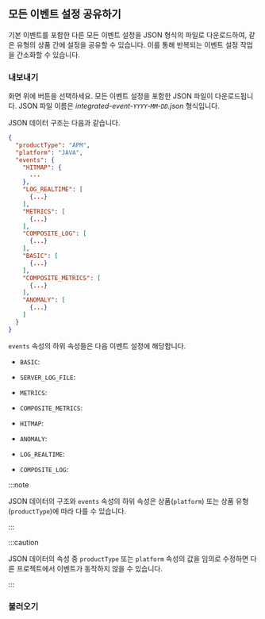 ## 모든 이벤트 설정 공유하기

기본 이벤트를 포함한 다른 모든 이벤트 설정을 JSON 형식의 파일로 다운로드하여, 같은 유형의 상품 간에 설정을 공유할 수 있습니다. 이를 통해 반복되는 이벤트 설정 작업을 간소화할 수 있습니다.

### 내보내기

화면 위에 <Cmdname sid="BTN07762" className="uitext" /> 버튼을 선택하세요. 모든 이벤트 설정을 포함한 JSON 파일이 다운로드됩니다. JSON 파일 이름은 *integrated-event-`YYYY`-`MM`-`DD`.json* 형식입니다.

JSON 데이터 구조는 다음과 같습니다.

```json title="integrated-event"
{
  "productType": "APM",
  "platform": "JAVA",
  "events": {
    "HITMAP": {
      ...
    },
    "LOG_REALTIME": [
      {...}
    ],
    "METRICS": [
      {...}
    ],
    "COMPOSITE_LOG": [
      {...}
    ],
    "BASIC": [
      {...}
    ],
    "COMPOSITE_METRICS": [
      {...}
    ],
    "ANOMALY": [
      {...}
    ]
  }
}
```

`events` 속성의 하위 속성들은 다음 이벤트 설정에 해당합니다.

* `BASIC`: <Cmdname sid="default" className="uitext" />

<InDoc product="server">

* `SERVER_LOG_FILE`: <Cmdname sid="sm_log_event_tab" className="uitext" />

</InDoc>

* `METRICS`: <Cmdname sid="metrics" className="uitext" />

<Xclude product="npm">

* `COMPOSITE_METRICS`: <Cmdname sid="composite_metrics" className="uitext" />

</Xclude>

<InDoc product="java,php,python,nodejs,golang,dotnet,kubernetes">

* `HITMAP`: <Cmdname sid="hitmap_pattern" className="uitext" />

</InDoc>

<Xclude product="browser,npm">

* `ANOMALY`: <Cmdname sid="anomaly_detection" className="uitext" />

* `LOG_REALTIME`: <Cmdname sid="realtime_log_event" className="uitext" />

* `COMPOSITE_LOG`: <Cmdname sid="composite_log_event" className="uitext" />

</Xclude>

:::note

JSON 데이터의 구조와 `events` 속성의 하위 속성은 상품(`platform`) 또는 상품 유형(`productType`)에 따라 다를 수 있습니다.

:::

:::caution

JSON 데이터의 속성 중 `productType` 또는 `platform` 속성의 값을 임의로 수정하면 다른 프로젝트에서 이벤트가 동작하지 않을 수 있습니다.

:::

### 불러오기


